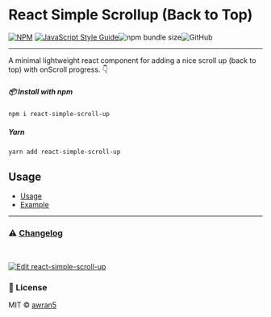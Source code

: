 <Meta title='Introduction' />

# React Simple Scrollup (Back to Top)

[![NPM](https://img.shields.io/npm/v/react-simple-scroll-up.svg)](https://www.npmjs.com/package/react-simple-scroll-up) [![JavaScript Style Guide](https://img.shields.io/badge/code_style-standard-brightgreen.svg)](https://standardjs.com)![npm bundle size](https://img.shields.io/bundlephobia/min/react-simple-scroll-up)![GitHub](https://img.shields.io/github/license/awran5/react-simple-scroll-up)

---

A minimal lightweight react component for adding a nice scroll up (back to top) with onScroll progress. 👇

##### 📦 Install with npm

```sh
npm i react-simple-scroll-up

```

##### Yarn

```sh
yarn add react-simple-scroll-up
```

## Usage

- [Usage](?path=/story/usage--page)
- [Example](?path=/story/examples-scrolltotop--on-click)

---

### ⚠️ [Changelog](?path=/story/changelog--page)

<br />

[![Edit react-simple-scroll-up](https://codesandbox.io/static/img/play-codesandbox.svg)](https://codesandbox.io/s/react-simple-scroll-up-with-progress-onscroll-dxobe)

### 📝 License

MIT © [awran5](https://github.com/awran5/)
